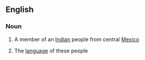 ==English==

===Noun===
{{en-noun|s|-}}

#{{countable}} A member of an [[Indian]] people from central [[Mexico]]
#{{uncountable}} The [[language]] of these people
{{anagrams:en/aachit}}